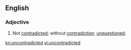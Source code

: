 ==English==

===Adjective===
{{en-adj}}
# Not [[contradicted]]; without [[contradiction]]; [[unquestioned]].

[[kn:uncontradicted]]
[[vi:uncontradicted]]